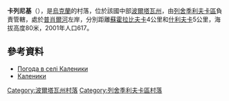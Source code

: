 {{coord|49|31|30|N|33|51|18|E|scale:100000_region:UA|display=title}}

'''卡列尼基'''（{{lang-uk|Каленики}}），是[[烏克蘭|烏克蘭]]的村落，位於該國中部[[波爾塔瓦州|波爾塔瓦州]]，由[[列舍季利夫卡區|列舍季利夫卡區]]負責管轄，處於[[普肖爾河|普肖爾河]]左岸，分別距離[[蘇霍拉比夫卡|蘇霍拉比夫卡]]4公里和[[什利夫卡_(列舍季利夫卡區)|什利夫卡]]5公里，海拔高度80米，2001年人口617。

==參考資料==
*[http://weather.in.ua/ua/poltavskaja/9751 Погода в селі Каленики] {{Wayback|url=http://weather.in.ua/ua/poltavskaja/9751 |date=20111219200207 }}
*[http://gska2.rada.gov.ua/pls/z7502/A005?rdat1=11.04.2015&rf7571=26523 Каленики]{{dead link|date=2017年11月 |bot=InternetArchiveBot |fix-attempted=yes }}

{{DEFAULTSORT:Каленики}}
[[Category:波爾塔瓦州村落|Category:波爾塔瓦州村落]]
[[Category:列舍季利夫卡區村落|Category:列舍季利夫卡區村落]]


{{Poltava-geo-stub}}
